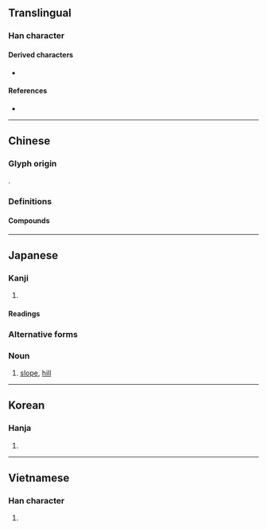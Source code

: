 {{also|阪|坡}}
{{character info/new}}
==Translingual==

===Han character===
{{Han char|rn=32|rad=土|as=04|sn=7|four=|canj=GHE|ids=⿰土反}}

====Derived characters====
* {{l|mul|𭇸}}

====References====
* {{Han ref|kx=0224.260|dkj=04910|dj=0459.140|hdz=10423.090|uh=5742|ud=22338}}

----

==Chinese==

===Glyph origin===
{{Han etym}}
{{Han compound|土|反|ls=psc|c1=s|c2=p}}.

===Definitions===
{{zh-see|阪|sv}}

====Compounds====
{{zh-der|布喀達坂峰|}}

----

==Japanese==

===Kanji===
{{ja-kanji|grade=3|rs=土04}}

# {{alternative form of|阪|lang=ja}}

====Readings====
{{ja-readings
|goon=べん, ほん
|kanon=はん
|kanyoon=ばん
|kun=さか-
}}

===Alternative forms===
{{ja-kanjitab|さか|yomi=k}}

===Noun===
{{ja-noun|さか}}

# [[slope]], [[hill]]

----

==Korean==

===Hanja===
{{ko-hanja|hangeul=판|rv=pan|mr=p'an}}

# {{defn|lang=ko|sort=土04}}

----

==Vietnamese==

===Han character===
{{vi-hantu|[[phẳng]]|rs=土04}}

# {{defn|lang=vi|sort=土04}}